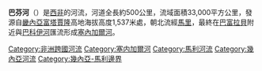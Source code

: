 '''巴芬河'''（{{lang-fr|'''Bafing'''}}）是[[西非|西非]]的河流，河道全長約500公里，流域面積33,000平方公里，發源自[[畿內亞|畿內亞]][[富塔賈隆|富塔賈隆]]高地海拔高度1,537米處，朝北流經[[馬里|馬里]]，最終在[[巴富拉貝|巴富拉貝]]附近與[[巴科伊河|巴科伊河]]匯流形成[[塞內加爾河|塞內加爾河]]。

{{coord|13.812|N|10.8284|W|source:kolossus-dewiki|display=title}}
{{DEFAULTSORT:Bafing}}
[[Category:非洲跨國河流|Category:非洲跨國河流]]
[[Category:塞内加爾河|Category:塞内加爾河]]
[[Category:馬利河流|Category:馬利河流]]
[[Category:幾內亞河流|Category:幾內亞河流]]
[[Category:幾內亞-馬利邊界|Category:幾內亞-馬利邊界]]

{{Mali-stub}}
{{Guinea-stub}}